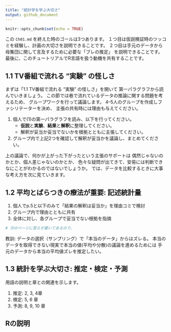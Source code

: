 ```yaml
---
title: "統計学を学ぶ大切さ"
output: github_document
---
```


```r
knitr::opts_chunk$set(echo = TRUE)
```


<!-- チェックリスト -->
<!-- - [ ] 目的と課題は明確か -->
<!-- - [ ] 説明を聞いていて不明な語句はなかったか -->
<!-- - [ ] 説明を聞いていて不明な語句はなかったか -->

この `Ch01.md` を終えた時のゴールは3つあります。
１つ目は仮説検証時のツッコミを経験し、計画の大切さを説明できることです。
２つ目は手元のデータから母集団に関して言及するために必要な「ブレの推定」
を説明できることです。
最後に、このチュートリアルでR言語を扱う動機を共有することです。

## 1.1 TV番組で流れる "実験" の怪しさ

まずは「1.1 TV番組で流れる "実験" の怪しさ」を開いて
第一パラグラフから読んでいきましょう。
この節では巷で流れているデータの推論に関する問題を考えるため、
グループワークを行って議論します。
4--5人のグループを作成しファシリテーターを決め、
主張の共有時には理由も与えてください。

1. 個人で(1)の第一パラグラフを読み、以下を行ってください。
   * **仮説**と**実験**、**結果**と**解釈**に整理してください。
   * 解釈が妥当か妥当でないかを根拠とともに主張してください。
1. グループ内で上記2つを確認して解釈が妥当かを議論し、まとめてください。

<!-- 想定解答 -->
<!-- 1. なにもしない比較対象のグループが必要 -->
<!-- 1. 一人のデータからそんなに強く主張できない -->
<!-- 1. 上がったのは事実なので主張できる -->

上の議論で、何かが上がった下がったという主張のサポートは
偶然じゃないのかとか、個人差じゃないのかとか、
色々な疑問が出てきて、安易には判断できなにことがわかるのではないでしょうか。
では、データを比較するときに大事な考え方を次に見ていきます。

<!-- 教科書の(2)は(1)とタスクは似ているのでスキップします(時間に余裕があれば着手)。 -->

## 1.2 平均とばらつきの療法が重要: 記述統計量

1. 個人でp.5と以下のみて「結果の解釈は妥当か」を理由コミで検討
1. グループ内で理由とともに共有
1. 全体に対し、各グループで妥当でない根拠を指摘

```r
# 次のページに答えが書いてあるので、
```


<!-- 想定解答 -->
<!-- 1. 人数の少なさ -->
<!-- 2. 差に対してばらつきが大きい -->

<!-- 注意: 全国の平均に言及できるか、がポイント -->
教訓: データの選択（サンプリング）で「本当のデータ」からはズレる。
本当のデータを取得できない現実で本当の値(平均や分散)の議論を進めるためには
手元のデータから本当の平均値ズレを推定したい。

## 1.3 統計を学ぶ大切さ: 推定・検定・予測

用語の説明と章との関連を示します。

1. 推定: 2, 3, 4章
1. 検定: 5, 6 章
1. 予測: 8, 9, 10 章

## Rの説明
